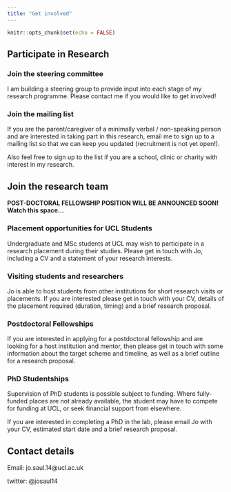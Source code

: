 ```yaml
---
title: "Get involved"
---
```


```r
knitr::opts_chunk$set(echo = FALSE)
```

<div>
## Participate in Research

### Join the steering committee

I am building a steering group to provide input into each stage of my research programme. Please contact me if you would like to get involved!

### Join the mailing list

If you are the parent/caregiver of a minimally verbal / non-speaking person and are interested in taking part in this research, email me to sign up to a mailing list so that we can keep you updated (recruitment is not yet open!). 

Also feel free to sign up to the list if you are a school, clinic or charity with interest in my research.

</div>

<div>

## Join the research team

**POST-DOCTORAL FELLOWSHIP POSITION WILL BE ANNOUNCED SOON! Watch this space...**

### Placement opportunities for UCL Students

Undergraduate and MSc students at UCL may wish to participate in a research placement during their studies. Please get in touch with Jo, including a CV and a statement of your research interests.

### Visiting students and researchers

Jo is able to host students from other institutions for short research visits or placements. If you are interested please get in touch with your CV, details of the placement required (duration, timing) and a brief research proposal.

### Postdoctoral Fellowships

If you are interested in applying for a postdoctoral fellowship and are looking for a host institution and mentor, then please get in touch with some information about the target scheme and timeline, as well as a brief outline for a research proposal.

### PhD Studentships

Supervision of PhD students is possible subject to funding. Where fully-funded places are not already available, the student may have to compete for funding at UCL, or seek financial support from elsewhere.

If you are interested in completing a PhD in the lab, please email Jo with your CV, estimated start date and a brief research proposal.

</div>

## Contact details

Email: jo.saul.14@ucl.ac.uk

twitter: @josaul14
